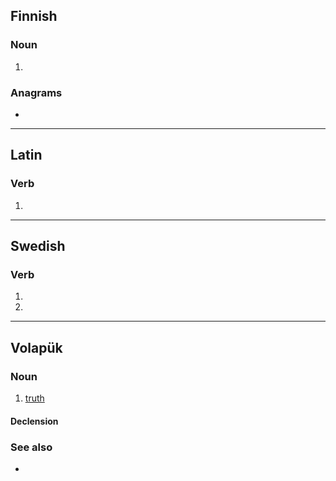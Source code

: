 {{also|vêlât|velät}}
==Finnish==

===Noun===
{{head|fi|noun form}}

# {{infl of|fi|velka||nom|p}}

===Anagrams===
* {{anagrams|fi|a=aeltv|alvet}}

----

==Latin==

===Verb===
{{la-verb-form|vēlat}}

# {{inflection of|vēlō||3|s|pres|actv|indc|lang=la}}

----

==Swedish==

===Verb===
{{head|sv|verb form}}

# {{sv-verb-form-sup|vela}}
# {{sv-verb-form-sup|vilja}}

----

==Volapük==

===Noun===
{{vo-noun}}

# [[truth]]

====Declension====
{{vo-decl-noun}}

===See also===
* {{l|vo|verat}}